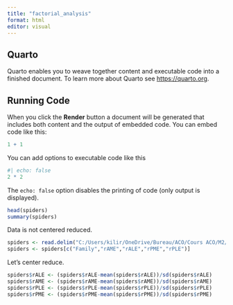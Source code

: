 ```yaml
---
title: "factorial_analysis"
format: html
editor: visual
---
```


## Quarto

Quarto enables you to weave together content and executable code into a finished document. To learn more about Quarto see <https://quarto.org>.

## Running Code

When you click the **Render** button a document will be generated that includes both content and the output of embedded code. You can embed code like this:

```r
1 + 1
```

You can add options to executable code like this

```r
#| echo: false
2 * 2
```

The `echo: false` option disables the printing of code (only output is displayed).

```r
head(spiders)
summary(spiders)
```

Data is not centered reduced.

```r
spiders <- read.delim("C:/Users/kilir/OneDrive/Bureau/ACO/Cours ACO/M2/OCR/S2_WolffData-Curated.txt")
spiders <- spiders[c("Family","rAME","rALE","rPME","rPLE")]
```

Let's center reduce.

```r
spiders$rALE <- (spiders$rALE-mean(spiders$rALE))/sd(spiders$rALE)
spiders$rAME <- (spiders$rAME-mean(spiders$rAME))/sd(spiders$rAME)
spiders$rPLE <- (spiders$rPLE-mean(spiders$rPLE))/sd(spiders$rPLE)
spiders$rPME <- (spiders$rPME-mean(spiders$rPME))/sd(spiders$rPME)

```
